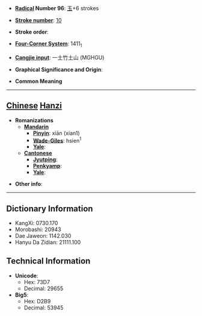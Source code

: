 * '''[[Wiktionary:Chinese radical index| Radical]] Number 96''': [[Wiktionary:Chinese radical index 玉|玉]]+6 strokes

* '''[[Wiktionary:Chinese total strokes index|Stroke number]]''': [[Wiktionary:Chinese total strokes index 10|10]]

* '''Stroke order''': 

* '''[[Wiktionary:Chinese four corner index|Four-Corner System]]''': 1411<sub>1</sub>

* '''[[Wiktionary:Chinese Cangjie index|Cangjie input]]''': 一土竹土山 (MGHGU)

* '''Graphical Significance and Origin''': 

* '''Common Meaning'''

----

== [[Chinese]] [[Hanzi]] ==

* '''Romanizations'''
** '''[[Mandarin]]'''
*** '''[[Pinyin]]''': xiān (xian1)
*** '''[[Wade-Giles]]''': hsien<sup>1</sup>
*** '''[[Yale]]''': 
** '''[[Cantonese]]'''
*** '''[[Jyutping]]''':
*** '''[[Penkyamp]]''': 
*** '''[[Yale]]''': 

* '''Other info''': 

----

== Dictionary Information ==

* KangXi: 0730.170
* Morobashi: 20943
* Dae Jaweon: 1142.030
* Hanyu Da Zidian: 21111.100

== Technical Information ==

* '''Unicode''':
** Hex: 73D7
** Decimal: 29655
* '''Big5''':
** Hex: D2B9
** Decimal: 53945